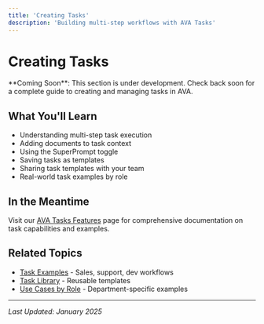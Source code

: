 ```yaml
---
title: 'Creating Tasks'
description: 'Building multi-step workflows with AVA Tasks'
---
```


# Creating Tasks

<Info>
  **Coming Soon**: This section is under development. Check back soon for a complete guide to creating and managing tasks in AVA.
</Info>

## What You'll Learn

- Understanding multi-step task execution
- Adding documents to task context
- Using the SuperPrompt toggle
- Saving tasks as templates
- Sharing task templates with your team
- Real-world task examples by role

## In the Meantime

Visit our [AVA Tasks Features](/features/ava-tasks) page for comprehensive documentation on task capabilities and examples.

## Related Topics

- [Task Examples](/features/ava-tasks#real-world-examples) - Sales, support, dev workflows
- [Task Library](/features/ava-tasks#task-library) - Reusable templates
- [Use Cases by Role](/essentials/use-cases) - Department-specific examples

---

*Last Updated: January 2025*
